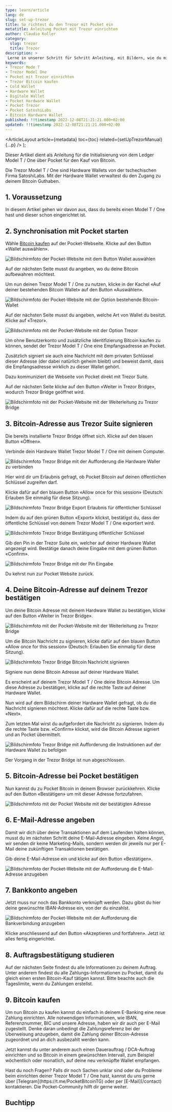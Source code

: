 ```yaml
---
type: learn/article
lang: de
slug: set-up-trezor
title: So richtest du den Trezor mit Pocket ein
metatitle: Anleitung Pocket mit Trezor einrichten
author: Claudio Koller
category:
  slug: trezor
  title: Trezor
description: >
 Lerne in unserer Schritt für Schritt Anleitung, mit Bildern, wie du mit dem Trezor über Pocket Bitcoin kaufen kannst.
keywords:
- Trezor Mode T
- Trezor Model One
- Pocket mit Trezor einrichten
- Trezor Bitcoin kaufen
- Cold Wallet
- Hardware Wallet
- Digitale Wallet
- Pocket Hardware Wallet
- Pocket Trezor
- Pocket SatoshiLabs
- Bitcoin Hardware Wallet
published: !!timestamp 2022-12-08T21:21:21.000+02:00
updated: !!timestamp 2022-12-08T21:21:21.000+02:00
---
```



  <ArticleLayout
    article={metadata}
    toc={toc}
    related={setUpTrezorManual}
    {...p}
  />
);

Dieser Artikel dient als Anleitung für die Initialisierung von dem Ledger Model T / One über Pocket für den Kauf von Bitcoin.

Die Trezor Model T / One sind Hardware Wallets von der tschechischen Firma SatoshiLabs. Mit der Hardware Wallet verwaltest du den Zugang zu deinem Bitcoin Guthaben.

## 1. Voraussetzung

In diesem Artikel gehen wir davon aus, dass du bereits einen Model T / One hast und dieser schon eingerichtet ist.

## 2. Synchronisation mit Pocket starten

Wähle [Bitcoin kaufen](/checkout) auf der Pocket-Webseite. Klicke auf den Button «Wallet auswählen».

![Bildschirmfoto der Pocket-Website mit dem Button Wallet auswählen](https://cdn.pocketbitcoin.com/DAFKWqAdn3o/fbbd9149-cb73-4840-8335-d8d3a032bce6.png?width=1024&height=768&placeholder=data:image/png;base64,iVBORw0KGgoAAAANSUhEUgAAAAQAAAADCAIAAAA7ljmRAAAACXBIWXMAAA7EAAAOxAGVKw4bAAAAMElEQVQImWMIZMicEDJhfsL0KoZEhmn5K7//+/Dn//8tHWsZZBiSYhnKCrRagxiiAV9tETPJbJAiAAAAAElFTkSuQmCC)

Auf der nächsten Seite musst du angeben, wo du deine Bitcoin aufbewahren möchtest.

Um nun deinen Trezor Model T / One zu nutzen, klicke in der Kachel «Auf deiner bestehenden Bitcoin Wallet» auf den Button «Auswählen».

![Bildschirmfoto der Pocket-Website mit der Option bestehende Bitcoin-Wallet](https://cdn.pocketbitcoin.com/DAFKWqAdn3o/ca5b4922-330c-4a7e-acbd-eefd112f41e9.png?width=1024&height=768&placeholder=data:image/png;base64,iVBORw0KGgoAAAANSUhEUgAAAAQAAAADCAIAAAA7ljmRAAAACXBIWXMAAA7EAAAOxAGVKw4bAAAAMElEQVQImWPwYYhf1bxqU9facqkEhhq/rm//3z39/bzBv4JBmcG/wKSgwCTXicEZAGJ4EL7I41DhAAAAAElFTkSuQmCC)

Auf der nächsten Seite musst du angeben, welche Art von Wallet du besitzt. Klicke auf «Trezor».

![Bildschirmfoto mit der Pocket-Website mit der Option Trezor](https://cdn.pocketbitcoin.com/DAFThaIlgRQ/8f97a1e1-8111-4f2f-ada5-acf99b58be97.png?width=1748&height=1240&placeholder=data:image/png;base64,iVBORw0KGgoAAAANSUhEUgAAAAQAAAADCAIAAAA7ljmRAAAACXBIWXMAAC4jAAAuIwF4pT92AAAAMklEQVQImQEnANj/AHRAgdS01N2+25hdiQDIuNW/0sDu//TMu9AAGQBFQRpXWjFrSwBSweUUB0v4pwoAAAAASUVORK5CYII=)

Um ohne Benutzerkonto und zusätzliche Identifizierung Bitcoin kaufen zu können, sendet der Trezor Model T / One eine Empfangsadresse an Pocket. 

Zusätzlich signiert sie auch eine Nachricht mit dem privaten Schlüssel dieser Adresse (der dabei natürlich geheim bleibt) und beweist damit, dass die Empfangsadresse wirklich zu dieser Wallet gehört.

Dazu kommuniziert die Webseite von Pocket direkt mit Trezor Suite.

Auf der nächsten Seite klicke auf den Button «Weiter in Trezor Bridge», wodurch Trezor Bridge geöffnet wird.

![Bildschirmfoto mit der Pocket-Website mit der Weiterleitung zu Trezor Bridge](https://cdn.pocketbitcoin.com/DAFThaIlgRQ/7e9c00d8-c860-4a2c-ba6f-2f2c246495a1.png?width=1748&height=1240&placeholder=data:image/png;base64,iVBORw0KGgoAAAANSUhEUgAAAAQAAAADCAIAAAA7ljmRAAAACXBIWXMAAC4jAAAuIwF4pT92AAAAMElEQVQImWNIYqjqtZkwxaGngyePYcPUfe//v/76/9/RNUcYlBiy3RiyUhmaEhiyAGfnEYmJ2fxGAAAAAElFTkSuQmCC)

## 3. Bitcoin-Adresse aus Trezor Suite signieren

Die bereits installierte Trezor Bridge  öffnet sich. Klicke auf den blauen Button «Öffnen».

Verbinde dein Hardware Wallet Trezor Model T / One mit deinem Computer.

![Bildschirmfoto Trezor Bridge mit der Aufforderung die Hardware Waller zu verbinden](https://cdn.pocketbitcoin.com/DAFThaIlgRQ/68261e56-9aa1-40e8-8158-806aaab9130f.png?width=1748&height=1240&placeholder=data:image/png;base64,iVBORw0KGgoAAAANSUhEUgAAAAQAAAADCAIAAAA7ljmRAAAACXBIWXMAAC4jAAAuIwF4pT92AAAAMElEQVQImWOIZChqUWrt12lpZchk2D371P//f////39103kGKYZcV4ayEIaiEIZ4AGCZEU0HZCCNAAAAAElFTkSuQmCC)

Hier wird dir um Erlaubnis gefragt, ob Pocket Bitcoin auf deinen öffentlichen Schlüssel zugreifen darf.

Klicke dafür auf den blauen Button «Allow once for this session» (Deutsch: Erlauben Sie einmalig für diese Sitzung).

![Bildschirmfoto Trezor Bridge Export Erlaubnis für öffentlicher Schlüssel](https://cdn.pocketbitcoin.com/DAFThaIlgRQ/c06cc5d5-5bf4-4c80-afe7-bbd66ff45797.png?width=1748&height=1240&placeholder=data:image/png;base64,iVBORw0KGgoAAAANSUhEUgAAAAQAAAADCAIAAAA7ljmRAAAACXBIWXMAAC4jAAAuIwF4pT92AAAAMElEQVQImWOIZiju1OucbNbRxpDJsHvuqf///337+3f3wqMMUgw53gwVAQxFHgwxAGJCES2ea1BuAAAAAElFTkSuQmCC)

Indem du auf den grünen Button «Export» klickst, bestätigst du, dass der öffentliche Schlüssel von deinem Trezor Model T / One exportiert wird.

![Bildschirmfoto Trezor Bridge Bestätigung öffentlicher Schlüssel](https://cdn.pocketbitcoin.com/DAFThaIlgRQ/caa4ee4a-db46-4d4b-a659-eaf372af8774.png?width=1748&height=1240&placeholder=data:image/png;base64,iVBORw0KGgoAAAANSUhEUgAAAAQAAAADCAIAAAA7ljmRAAAACXBIWXMAAC4jAAAuIwF4pT92AAAAMElEQVQImWOIYihqN+icYtnRwpDBcGDZ2f///3/7+/fA+gMMUgxZ3gwVAQx5HgxhAGR+EUALP13OAAAAAElFTkSuQmCC)

Gib den Pin in der Trezor Suite ein, welcher auf deiner Hardware Wallet angezeigt wird. Bestätige danach deine Eingabe mit dem grünen Button «Confirm».

![Bildschirmfoto Trezor Bridge mit der Pin Eingabe ](https://cdn.pocketbitcoin.com/DAFThaIlgRQ/4519aee2-f573-44f4-8574-20ed43e2794f.png?width=1748&height=1240&placeholder=data:image/png;base64,iVBORw0KGgoAAAANSUhEUgAAAAQAAAADCAIAAAA7ljmRAAAACXBIWXMAAC4jAAAuIwF4pT92AAAALElEQVQImWOIZCjqNuuZ6dDbypDBsG3K0f9gcHrFUQZJhmx/hqpAhgInhmAAZoQRUE1t1i4AAAAASUVORK5CYII=)

Du kehrst nun zur Pocket Website zurück. 

## 4. Deine Bitcoin-Adresse auf deinem Trezor bestätigen

Um deine Bitcoin Adresse mit deinem Hardware Wallet zu bestätigen, klicke auf den Button «Weiter in Trezor Bridge».

![Bildschirmfoto mit der Pocket-Website mit der Weiterleitung zu Trezor Bridge](https://cdn.pocketbitcoin.com/DAFThaIlgRQ/cfa5aa4b-52dd-434d-8d00-207953ac970c.png?width=1748&height=1240&placeholder=data:image/png;base64,iVBORw0KGgoAAAANSUhEUgAAAAQAAAADCAIAAAA7ljmRAAAACXBIWXMAAC4jAAAuIwF4pT92AAAAMElEQVQImWNIYKjqMu+bYtPdyZ7HsG7C3g//3339/+/oqiMMSgw57gw5qQyNCQxZAGTNEXEWkrSFAAAAAElFTkSuQmCC)

Um die Bitcoin Nachricht zu signieren, klicke dafür auf den blauen Button «Allow once for this session» (Deutsch: Erlauben Sie einmalig für diese Sitzung).

![Bildschirmfoto Trezor Bridge Bitcoin Nachricht signieren](https://cdn.pocketbitcoin.com/DAFThaIlgRQ/db8c2815-d7fa-4e96-bd3d-301c0f4a13a7.png?width=1748&height=1240&placeholder=data:image/png;base64,iVBORw0KGgoAAAANSUhEUgAAAAQAAAADCAIAAAA7ljmRAAAACXBIWXMAAC4jAAAuIwF4pT92AAAAMElEQVQImWOIYShsM+qYaNPeyp7FcHzjxf///3/7+3fvhrMMUgzpXgylfgwFjgzhAGfwEV4IA2/UAAAAAElFTkSuQmCC)

Signiere nun deine Bitcoin Adresse auf deiner Hardware Wallet.

Es erscheint auf deinem Trezor Model T / One deine Bitcoin Adresse. Um diese Adresse zu bestätigen, klicke auf die rechte Taste auf deiner Hardware Wallet.

Nun wird auf dem Bildschirm deiner Hardware Wallet gefragt, ob du die Nachricht signieren möchtest. Klicke dafür auf die rechte Taste bzw. «Next».

Zum letzten Mal wirst du aufgefordert die Nachricht zu signieren. Indem du die rechte Taste bzw. «Confirm» klickst, wird die Bitcoin Adresse signiert und an Pocket übermittelt.

![Bildschirmfoto Trezor Bridge mit Aufforderung die Instruktionen auf der Hardware Wallet zu befolgen](https://cdn.pocketbitcoin.com/DAFThaIlgRQ/43eda71e-6ee9-42b9-bf0a-9af27da35a33.png?width=1748&height=1240&placeholder=data:image/png;base64,iVBORw0KGgoAAAANSUhEUgAAAAQAAAADCAIAAAA7ljmRAAAACXBIWXMAAC4jAAAuIwF4pT92AAAAMElEQVQImWMIZyitYWjoZKhrZUhj2NR25Ne/H////z+74BiDBEOpPUN5AENxGEMyAE0IEJaG3V70AAAAAElFTkSuQmCC)

Der Vorgang in der Trezor Bridge ist nun abgeschlossen.

## 5. Bitcoin-Adresse bei Pocket bestätigen

Nun kannst du zu Pocket Bitcoin in deinem Browser zurückkehren. Klicke auf den Button «Bestätigen» um mit dieser Adresse fortzufahren.

![Bildschirmfoto mit der Pocket Website mit der bestätigten Adresse](https://cdn.pocketbitcoin.com/DAFThaIlgRQ/665d27ff-826b-42e3-95ac-10b3f7cfe12b.png?width=1748&height=1240&placeholder=data:image/png;base64,iVBORw0KGgoAAAANSUhEUgAAAAQAAAADCAIAAAA7ljmRAAAACXBIWXMAAC4jAAAuIwF4pT92AAAAMklEQVQImQEnANj/AE4AbdWt1uS+34MAaABuCJXg4un0//+cOZAAGQBscxiHkk+nXABmg/wSbkVCPNIAAAAASUVORK5CYII=)

## 6. E-Mail-Adresse angeben

Damit wir dich über deine Transaktionen auf dem Laufenden halten können, musst du im nächsten Schritt deine E-Mail-Adresse eingeben. Keine Angst, wir senden dir keine Marketing-Mails, sondern werden dir jeweils nur per E-Mail deine zukünftigen Transaktionen bestätigen.

Gib deine E-Mail-Adresse ein und klicke auf den Button «Bestätigen».

![Bildschirmfoto der Pocket-Website mit der Aufforderung die E-Mail-Adresse anzugeben](https://cdn.pocketbitcoin.com/DAFKWqAdn3o/abbf447d-87a5-467f-b809-86d23756858c.png?width=1024&height=768&placeholder=data:image/png;base64,iVBORw0KGgoAAAANSUhEUgAAAAQAAAADCAIAAAA7ljmRAAAACXBIWXMAAA7EAAAOxAGVKw4bAAAAMElEQVQImWMIZcjpdu2e5t1by5DAMLtszdd/7379/79r8iYGSYbUUIayFM6aIIZoAFlgENx62p20AAAAAElFTkSuQmCC)

## 7. Bankkonto angeben

Jetzt muss nur noch das Bankkonto verknüpft werden. Dazu gibst du hier deine gewünschte IBAN-Adresse ein, von der du einzahlst.

![Bildschirmfoto der Pocket-Website mit der Aufforderung die Bankverbindung anzugeben](https://cdn.pocketbitcoin.com/DAFKWqAdn3o/288c85cb-2109-4cca-b0f3-b0b8d9fa4eee.png?width=1024&height=768&placeholder=data:image/png;base64,iVBORw0KGgoAAAANSUhEUgAAAAQAAAADCAIAAAA7ljmRAAAACXBIWXMAAA7EAAAOxAGVKw4bAAAAMElEQVQImWMIZEhfUrd4ffuqSuUUho7E2a9/P/31//+K2oUMsgyhKSqF9QF9/gxhAHCREdjADMpHAAAAAElFTkSuQmCC)

Klicke anschliessend auf den Button «Akzeptieren und fortfahren». Jetzt ist alles fertig eingerichtet.

## 8. Auftragsbestätigung studieren

Auf der nächsten Seite findest du alle Informationen zu deinem Auftrag. Unter anderem findest du alle Zahlungs-Informationen zu Pocket, damit du gleich einen ersten Bitcoin-Kauf tätigen kannst. Bitte beachte auch die Tageslimite, wenn du Zahlungen erstellst.

## 9. Bitcoin kaufen

Um nun Bitcoin zu kaufen kannst du einfach in deinem E-Banking eine neue Zahlung einrichten. Alle notwendigen Informationen, wie IBAN, Referenznummer, BIC und unsere Adresse, haben wir dir auch per E-Mail zugestellt. Denke daran unbedingt die Zahlungsreferenz bei der Überweisung anzugeben, damit die Zahlung deiner Bitcoin-Adresse zugeordnet und an dich ausbezahlt werden kann.

Jetzt kannst du unter anderem auch einen Dauerauftrag / DCA-Auftrag einrichten und so Bitcoin in einem gewünschten Intervall, zum Beispiel wöchentlich oder monatlich, auf deine neu verknüpfte Wallet empfangen.

<Callout icon = "❓">
Hast du noch Fragen? Falls dir noch Sachen unklar sind oder du Probleme beim einrichten deiner Trezor Model T / One hast, kannst du uns gerne über [Telegram](https://t.me/PocketBitcoinTG) oder per [E-Mail](/contact) kontaktieren. Die Pocket-Community hilft dir gerne weiter.
</Callout>

## Buchtipp

<Books>
  <Book book={bitcoinsVerwahrenUndVererben} />
</Books>
